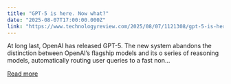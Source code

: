 ```yaml
---
title: "GPT-5 is here. Now what?"
date: "2025-08-07T17:00:00.000Z"
link: "https://www.technologyreview.com/2025/08/07/1121308/gpt-5-is-here-now-what/"
---
```


At long last, OpenAI has released GPT-5. The new system abandons the distinction between OpenAI’s flagship models and its o series of reasoning models, automatically routing user queries to a fast non...

[Read more](https://www.technologyreview.com/2025/08/07/1121308/gpt-5-is-here-now-what/)
